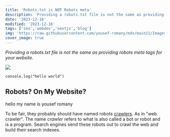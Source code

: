 ```yaml
---
title: 'Robots.txt is NOT Robots meta'
description: 'Providing a robots.txt file is not the same as providing robots meta tags for your website.'
date: '2023-12-16'
modified: '2023-12-16'
tags: ['seo','webdev','nextjs','blog']
img: 'https://raw.githubusercontent.com/yousef-romany/mdx/main11/Images/one.jpg'
cover_image: true
---
```


_Providing a robots.txt file is not the same as providing robots meta tags for your website._

<div className="flex justify-center items-center w-full">
  <Image src="https://raw.githubusercontent.com/yousef-romany/mdx/main11/Images/one.jpg" />
</div>

```
console.log("hello world")
```
## Robots? On My Website? 
hello my name is yousef romany

To be fair, they probably should have named robots [crawlers](https://developer.mozilla.org/en-US/docs/Glossary/Crawler). As in "web crawler". The name _crawler_ refers to what is also called a bot or robot and is a program. Search engines send these robots out to crawl the web and build their search indexes.

